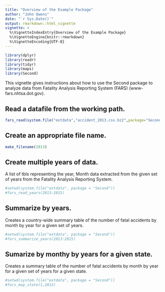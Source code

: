 ```yaml
---
title: "Overview of the Example Package"
author: "John Owens"
date: "`r Sys.Date()`"
output: rmarkdown::html_vignette
vignette: >
  %\VignetteIndexEntry{Overview of the Example Package}
  %\VignetteEngine{knitr::rmarkdown}
  %\VignetteEncoding{UTF-8}
---
```


```r
library(dplyr)
library(readr)
library(tidyr)
library(maps)
library(Second)
```

This vignette gives instructions about how to use the Second package to analyze data from Fatality Analysis Reporting System (FARS) (www-fars.nhtsa.dot.gov).

## Read a datafile from the working path.
```r
fars_read(system.file("extdata","accident_2013.csv.bz2",package="Second"))

```
## Create an appropriate file name.
```r
make_filename(2013)
```
## Create multiple years of data.

A list of tbls representing the year, Month data extracted from the given set of years from the Fatality Analysis Reporting System.

```r
#setwd(system.file("extdata", package = "Second"))
#fars_read_years(2013:2015)

```
## Summarize by years.

Creates a country-wide summary table of the number of fatal accidents by month by year for a given set of years.

```r
#setwd(system.file("extdata", package = "Second"))
#fars_summarize_years(2013:2015)

```

## Sumarize by monthy by years for a given state.

Creates a summary table of the number of fatal accidents by month by year for a given set of years for a given state.

```r
#setwd(system.file("extdata", package = "Second"))
#fars_map_state(1,2013)

```


